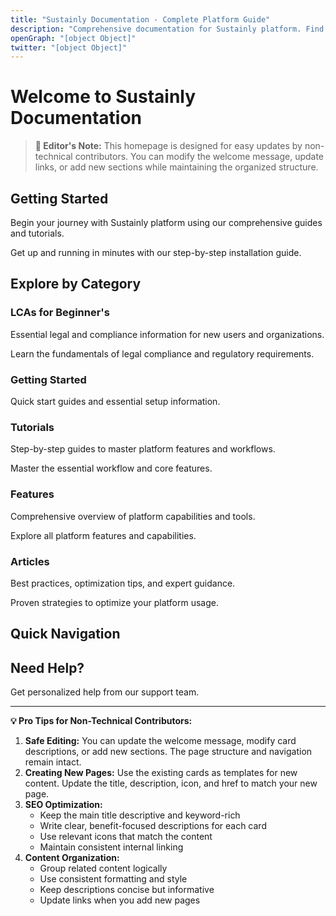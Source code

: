 ```yaml
---
title: "Sustainly Documentation - Complete Platform Guide"
description: "Comprehensive documentation for Sustainly platform. Find guides, tutorials, features, and best practices to help you succeed with sustainability management and compliance tools."
openGraph: "[object Object]"
twitter: "[object Object]"
---
```


# Welcome to Sustainly Documentation

> **📝 Editor's Note:** This homepage is designed for easy updates by non-technical contributors. You can modify the welcome message, update links, or add new sections while maintaining the organized structure.

## Getting Started

Begin your journey with Sustainly platform using our comprehensive guides and tutorials.

<Card title="Installation Guide" icon="download" horizontal href="/getting-started/installation-guide">
  Get up and running in minutes with our step-by-step installation guide.
</Card>

## Explore by Category

### LCAs for Beginner's

Essential legal and compliance information for new users and organizations.

<Columns cols={2}>
  <Card title="Legal Compliance Overview" icon="shield-check" href="/lcas-for-beginners/legal-compliance-overview">
    Learn the fundamentals of legal compliance and regulatory requirements.
  </Card>
</Columns>

### Getting Started

Quick start guides and essential setup information.

<Columns cols={2}>
  
</Columns>

### Tutorials

Step-by-step guides to master platform features and workflows.

<Columns cols={2}>
  <Card title="Basic Workflow" icon="play" href="/tutorials/basic-workflow">
    Master the essential workflow and core features.
  </Card>
</Columns>

### Features

Comprehensive overview of platform capabilities and tools.

<Columns cols={2}>
  <Card title="Feature Overview" icon="grid" href="/features/feature-overview">
    Explore all platform features and capabilities.
  </Card>
</Columns>

### Articles

Best practices, optimization tips, and expert guidance.

<Columns cols={2}>
  <Card title="Best Practices Guide" icon="lightbulb" href="/articles/best-practices-guide">
    Proven strategies to optimize your platform usage.
  </Card>
</Columns>

## Quick Navigation

## Need Help?

<Card title="Contact Support" icon="headset" href="mailto:support@sustainly.com">
  Get personalized help from our support team.
</Card>

---

**💡 Pro Tips for Non-Technical Contributors:**

1. **Safe Editing:** You can update the welcome message, modify card descriptions, or add new sections. The page structure and navigation remain intact.
2. **Creating New Pages:** Use the existing cards as templates for new content. Update the title, description, icon, and href to match your new page.
3. **SEO Optimization:**
   - Keep the main title descriptive and keyword-rich
   - Write clear, benefit-focused descriptions for each card
   - Use relevant icons that match the content
   - Maintain consistent internal linking
4. **Content Organization:**
   - Group related content logically
   - Use consistent formatting and style
   - Keep descriptions concise but informative
   - Update links when you add new pages